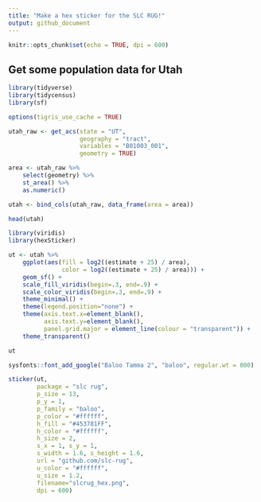 ```yaml
---
title: "Make a hex sticker for the SLC RUG!"
output: github_document
---
```


```r
knitr::opts_chunk$set(echo = TRUE, dpi = 600)
```

## Get some population data for Utah

```r
library(tidyverse)
library(tidycensus)
library(sf)

options(tigris_use_cache = TRUE)

utah_raw <- get_acs(state = "UT", 
                    geography = "tract", 
                    variables = "B01003_001",  
                    geometry = TRUE)

area <- utah_raw %>% 
    select(geometry) %>% 
    st_area() %>%
    as.numeric()

utah <- bind_cols(utah_raw, data_frame(area = area))

head(utah)
```



```r
library(viridis)
library(hexSticker)

ut <- utah %>%
    ggplot(aes(fill = log2((estimate + 25) / area), 
               color = log2((estimate + 25) / area))) + 
    geom_sf() + 
    scale_fill_viridis(begin=.3, end=.9) + 
    scale_color_viridis(begin=.3, end=.9) + 
    theme_minimal() +
    theme(legend.position="none") +
    theme(axis.text.x=element_blank(),
          axis.text.y=element_blank(),
          panel.grid.major = element_line(colour = "transparent")) +
    theme_transparent()

ut

sysfonts::font_add_google("Baloo Tamma 2", "baloo", regular.wt = 800)

sticker(ut,
        package = "slc rug", 
        p_size = 13,
        p_y = 1,
        p_family = "baloo",
        p_color = "#ffffff",
        h_fill = "#453781FF",
        h_color = "#ffffff",
        h_size = 2,
        s_x = 1, s_y = 1, 
        s_width = 1.6, s_height = 1.6,
        url = "github.com/slc-rug",
        u_color	= "#ffffff",
        u_size = 1.2,
        filename="slcrug_hex.png",
        dpi = 600)

```


